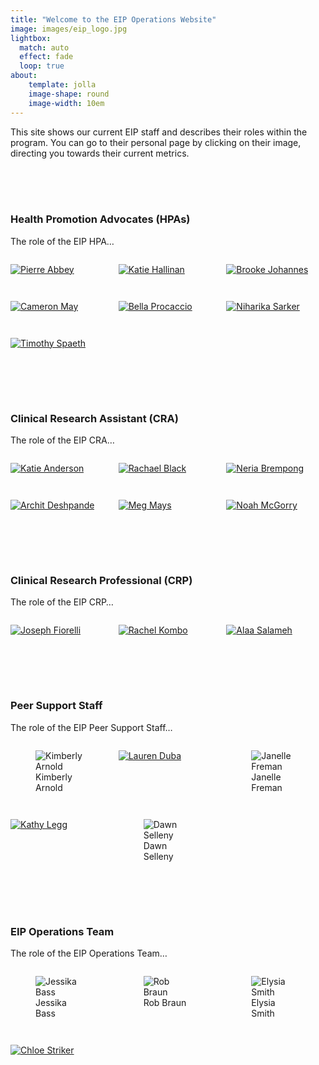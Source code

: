 ```yaml
---
title: "Welcome to the EIP Operations Website"
image: images/eip_logo.jpg
lightbox:
  match: auto
  effect: fade
  loop: true
about:
    template: jolla
    image-shape: round
    image-width: 10em
---
```


:::{#hero-heading}
This site shows our current EIP staff and describes their roles within the program. You can go to their personal page by clicking on their image, directing you towards their current metrics.
:::

<br>
<br>
<br>

### Health Promotion Advocates (HPAs)

The role of the EIP HPA...

::: {style="display: grid;grid-template-columns: repeat(auto-fill, minmax(150px, 1fr));grid-gap: 1em;" layout-valign="bottom"}
[![Pierre Abbey](images/blank_staff.jpg){group="hpa-gallery"}](p_abbey.html "Pierre Abbey")

[![Katie Hallinan](images/k_hallinan.jpg){group="hpa-gallery"}](k_hallinan.html "Katie Hallinan")

[![Brooke Johannes](images/b_johannes.jpg){group="hpa-gallery"}](b_johannes.html "Brooke Johannes")

[![Cameron May](images/c_may.jpg){group="hpa-gallery"}](c_may.html "Cameron May")

[![Bella Procaccio](images/b_procaccio.jpg){group="hpa-gallery"}](b_procaccio.html "Bella Procaccio")

[![Niharika Sarker](images/n_sarker.jpg){group="hpa-gallery"}](n_sarker.html "Niharika Sarker")

[![Timothy Spaeth](images/t_spaeth.jpg){group="hpa-gallery"}](t_spaeth.html "Timothy Spaeth")
:::


<br>
<br>
<br>


### Clinical Research Assistant (CRA)

The role of the EIP CRA...

::: {style="display: grid;grid-template-columns: repeat(auto-fill, minmax(150px, 1fr));grid-gap: 1em;" layout-valign="bottom"}
[![Katie Anderson](images/k_anderson.jpg){group="ltc-gallery"}](k_anderson.html "Katie Anderson")

[![Rachael Black](images/r_black.jpg){group="ltc-gallery"}](r_black.html "Rachael Black")

[![Neria Brempong](images/n_brempong.jpg){group="ltc-gallery"}](n_brempong.html "Neria Brempong")

[![Archit Deshpande](images/a_deshpande.jpg){group="hpa-gallery"}](a_deshpande.html "Archit Deshpande")

[![Meg Mays](images/m_mays.jpg){group="ltc-gallery"}](m_mays.html "Meg Mays")

[![Noah McGorry](images/n_mcGorry.jpg){group="ltc-gallery"}](n_mcgorry.html "Noah McGorry")
:::


<br>
<br>
<br>


### Clinical Research Professional (CRP)

The role of the EIP CRP...

::: {style="display: grid;grid-template-columns: repeat(auto-fill, minmax(150px, 1fr));grid-gap: 1em;" layout-valign="bottom"}
[![Joseph Fiorelli](images/j_fiorelli.jpg){group="ltc-gallery"}](j_fiorelli.html "Joseph Fiorelli")

[![Rachel Kombo](images/r_kombo.jpg){group="ltc-gallery"}](r_kombo.html "Rachel Kombo")

[![Alaa Salameh](images/a_salameh.jpg){group="ltc-gallery"}](a_salameh.html "Alaa Salameh")
:::


<br>
<br>
<br>


### Peer Support Staff

The role of the EIP Peer Support Staff...

::: {style="display: grid;grid-template-columns: repeat(auto-fill, minmax(150px, 1fr));grid-gap: 1em;" layout-valign="bottom"}
![Kimberly Arnold](images/k_arnold.jpg){group="peer-gallery" fig-alt="Kimberly Arnold"}

[![Lauren Duba](images/l_duba.jpg){group="peer-gallery"}](l_duba.html "Lauren Duba")

![Janelle Freman](images/j_freman.jpg){group="peer-gallery" fig-alt="Janelle Freman"}

[![Kathy Legg](images/k_legg.jpg){group="peer-gallery"}](k_legg.html "Kathy Legg")

![Dawn Selleny](images/d_selleny.jpg){group="peer-gallery" fig-alt="Dawn Selleny"}
:::


<br>
<br>
<br>


### EIP Operations Team

The role of the EIP Operations Team...

::: {style="display: grid;grid-template-columns: repeat(auto-fill, minmax(150px, 1fr));grid-gap: 1em;" layout-valign="bottom"}
![Jessika Bass](images/j_bass.jpg){group="ops-gallery" fig-alt="Jessika Bass"}

![Rob Braun](images/r_braun.jpg){group="ops-gallery" fig-alt="Rob Braun"}

![Elysia Smith](images/e_smith.jpg){group="ops-gallery" fig-alt="Elysia Smith"}

[![Chloe Striker](images/c_striker.jpg){group="ops-gallery"}](c_striker.html "Chloe Striker")
:::








